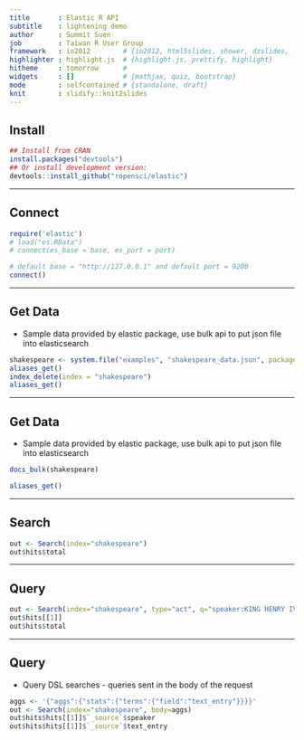 ```yaml
---
title       : Elastic R API
subtitle    : lightening demo
author      : Summit Suen
job         : Taiwan R User Group
framework   : io2012        # {io2012, html5slides, shower, dzslides, ...}
highlighter : highlight.js  # {highlight.js, prettify, highlight}
hitheme     : tomorrow      # 
widgets     : []            # {mathjax, quiz, bootstrap}
mode        : selfcontained # {standalone, draft}
knit        : slidify::knit2slides
---
```


## Install 

```r
## Install from CRAN
install.packages("devtools")
## Or install development version:
devtools::install_github("ropensci/elastic")
```

---

## Connect

```r
require('elastic')
# load("es.RData")
# connect(es_base = base, es_port = port)

# default base = "http://127.0.0.1" and default port = 9200
connect()
```

---

## Get Data

- Sample data provided by elastic package, use bulk api to put json file into elasticsearch

```r
shakespeare <- system.file("examples", "shakespeare_data.json", package = "elastic")
aliases_get()
index_delete(index = "shakespeare")
aliases_get()
```

---

## Get Data

- Sample data provided by elastic package, use bulk api to put json file into elasticsearch

```r
docs_bulk(shakespeare)
```
```r
aliases_get()
```

---

## Search

```r
out <- Search(index="shakespeare")
out$hits$total
```

---

## Query

```r
out <- Search(index="shakespeare", type="act", q="speaker:KING HENRY IV")
out$hits[[1]]
out$hits$total
```

---

## Query

- Query DSL searches - queries sent in the body of the request

```r
aggs <- '{"aggs":{"stats":{"terms":{"field":"text_entry"}}}}'
out <- Search(index="shakespeare", body=aggs)
out$hits$hits[[1]]$`_source`$speaker
out$hits$hits[[1]]$`_source`$text_entry
```

